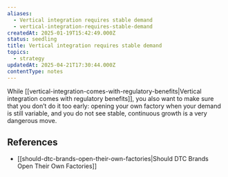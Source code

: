 ```yaml
---
aliases:
  - Vertical integration requires stable demand
  - vertical-integration-requires-stable-demand
createdAt: 2025-01-19T15:42:49.000Z
status: seedling
title: Vertical integration requires stable demand
topics:
  - strategy
updatedAt: 2025-04-21T17:30:44.000Z
contentType: notes
---
```

While [[vertical-integration-comes-with-regulatory-benefits|Vertical integration comes with regulatory benefits]], you also want to make sure that you don’t do it too early: opening your own factory when your demand is still variable, and you do not see stable, continuous growth is a very dangerous move.

## References

- [[should-dtc-brands-open-their-own-factories|Should DTC Brands Open Their Own Factories]]
